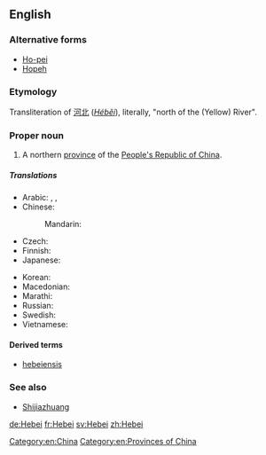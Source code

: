 ==English==
{{wikipedia}}

===Alternative forms===
* [[Ho-pei]] {{gloss|Wade-Giles}}
* [[Hopeh]] {{gloss|Postal Map spelling}}

===Etymology===
Transliteration of {{etyl|cmn|en}} [[河北]] (''[[Héběi]]''), literally, "north of the (Yellow) River".

===Proper noun===
{{en-proper noun}}

# A northern [[province]] of the [[People's Republic of China]].

=====Translations=====
{{trans-top|province of China}}
* Arabic: {{t|ar|خبي|m|tr=khibii}}, {{t|ar|خيبي|m|tr=khibii}}, {{t|ar|هيبي|m|tr=hibii}}
* Chinese:
*: Mandarin: {{t+|cmn|河北|tr=Héběi|sc=Hani}}
* Czech: {{t|cs|Che-pej}}
* Finnish: {{t|fi|Hebei}}
* Japanese: {{t|ja|河北|tr=かほく, Kahoku}}
{{trans-mid}}
* Korean: {{t|ko|허베이|tr=Heobei|sc=Hang}}
* Macedonian: {{t|mk|Хебеј|tr=Hébej|sc=Cyrl}}
* Marathi: {{t|mr|हेपेइ|tr=hepei|sc=Deva}}
* Russian: {{t|ru|Хэбэй|m|tr=Xebéj}}
* Swedish: {{t|sv|Hebei}}
* Vietnamese: {{t|vi|Hà Bắc}}
{{trans-bottom}}

====Derived terms====
* [[hebeiensis]]

===See also===
* [[Shijiazhuang]]

[[Category:en:China]]
[[Category:en:Provinces of China]]

[[de:Hebei]]
[[fr:Hebei]]
[[sv:Hebei]]
[[zh:Hebei]]